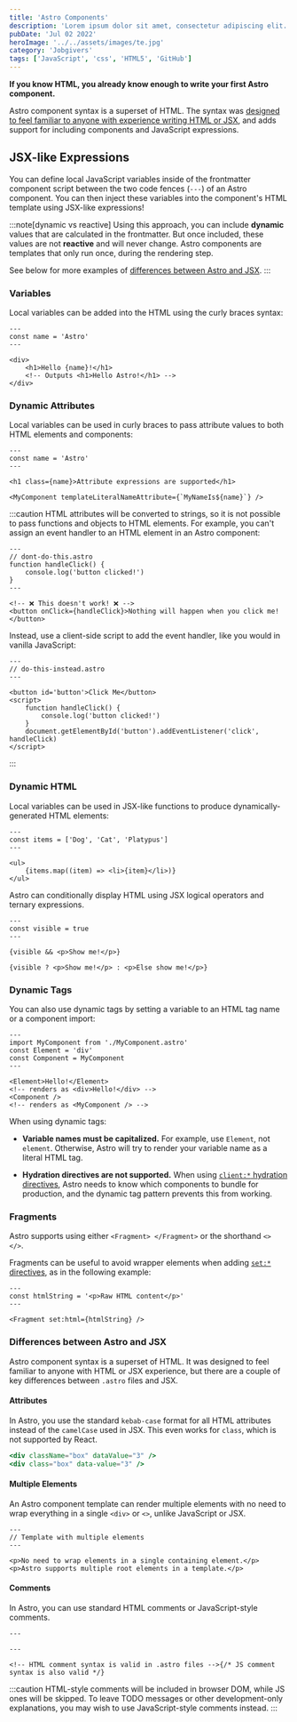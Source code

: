 ```yaml
---
title: 'Astro Components'
description: 'Lorem ipsum dolor sit amet, consectetur adipiscing elit. Donec non dia'
pubDate: 'Jul 02 2022'
heroImage: '../../assets/images/te.jpg'
category: 'Jobgivers'
tags: ['JavaScript', 'css', 'HTML5', 'GitHub']
---
```


**If you know HTML, you already know enough to write your first Astro component.**

Astro component syntax is a superset of HTML. The syntax was [designed to feel familiar to anyone with experience writing HTML or JSX](#differences-between-astro-and-jsx), and adds support for including components and JavaScript expressions.

## JSX-like Expressions

You can define local JavaScript variables inside of the frontmatter component script between the two code fences (`---`) of an Astro component. You can then inject these variables into the component's HTML template using JSX-like expressions!

:::note[dynamic vs reactive]
Using this approach, you can include **dynamic** values that are calculated in the frontmatter. But once included, these values are not **reactive** and will never change. Astro components are templates that only run once, during the rendering step.

See below for more examples of [differences between Astro and JSX](#differences-between-astro-and-jsx).
:::

### Variables

Local variables can be added into the HTML using the curly braces syntax:

```astro
---
const name = 'Astro'
---

<div>
	<h1>Hello {name}!</h1>
	<!-- Outputs <h1>Hello Astro!</h1> -->
</div>
```

### Dynamic Attributes

Local variables can be used in curly braces to pass attribute values to both HTML elements and components:

```astro title="src/components/DynamicAttributes.astro" "{name}" "${name}"
---
const name = 'Astro'
---

<h1 class={name}>Attribute expressions are supported</h1>

<MyComponent templateLiteralNameAttribute={`MyNameIs${name}`} />
```

:::caution
HTML attributes will be converted to strings, so it is not possible to pass functions and objects to HTML elements.
For example, you can't assign an event handler to an HTML element in an Astro component:

```astro
---
// dont-do-this.astro
function handleClick() {
	console.log('button clicked!')
}
---

<!-- ❌ This doesn't work! ❌ -->
<button onClick={handleClick}>Nothing will happen when you click me!</button>
```

Instead, use a client-side script to add the event handler, like you would in vanilla JavaScript:

```astro
---
// do-this-instead.astro
---

<button id='button'>Click Me</button>
<script>
	function handleClick() {
		console.log('button clicked!')
	}
	document.getElementById('button').addEventListener('click', handleClick)
</script>
```

:::

### Dynamic HTML

Local variables can be used in JSX-like functions to produce dynamically-generated HTML elements:

```astro title="src/components/DynamicHtml.astro" "{item}"
---
const items = ['Dog', 'Cat', 'Platypus']
---

<ul>
	{items.map((item) => <li>{item}</li>)}
</ul>
```

Astro can conditionally display HTML using JSX logical operators and ternary expressions.

```astro title="src/components/ConditionalHtml.astro" "visible"
---
const visible = true
---

{visible && <p>Show me!</p>}

{visible ? <p>Show me!</p> : <p>Else show me!</p>}
```

### Dynamic Tags

You can also use dynamic tags by setting a variable to an HTML tag name or a component import:

```astro title="src/components/DynamicTags.astro" /Element|(?<!My)Component/
---
import MyComponent from './MyComponent.astro'
const Element = 'div'
const Component = MyComponent
---

<Element>Hello!</Element>
<!-- renders as <div>Hello!</div> -->
<Component />
<!-- renders as <MyComponent /> -->
```

When using dynamic tags:

- **Variable names must be capitalized.** For example, use `Element`, not `element`. Otherwise, Astro will try to render your variable name as a literal HTML tag.

- **Hydration directives are not supported.** When using [`client:*` hydration directives](/en/core-concepts/framework-components/#hydrating-interactive-components), Astro needs to know which components to bundle for production, and the dynamic tag pattern prevents this from working.

### Fragments

Astro supports using either `<Fragment> </Fragment>` or the shorthand `<> </>`.

Fragments can be useful to avoid wrapper elements when adding [`set:*` directives](/en/reference/directives-reference/#sethtml), as in the following example:

```astro title="src/components/SetHtml.astro" "Fragment"
---
const htmlString = '<p>Raw HTML content</p>'
---

<Fragment set:html={htmlString} />
```

### Differences between Astro and JSX

Astro component syntax is a superset of HTML. It was designed to feel familiar to anyone with HTML or JSX experience, but there are a couple of key differences between `.astro` files and JSX.

#### Attributes

In Astro, you use the standard `kebab-case` format for all HTML attributes instead of the `camelCase` used in JSX. This even works for `class`, which is not supported by React.

```jsx del={1} ins={2} title="example.astro"
<div className="box" dataValue="3" />
<div class="box" data-value="3" />
```

#### Multiple Elements

An Astro component template can render multiple elements with no need to wrap everything in a single `<div>` or `<>`, unlike JavaScript or JSX.

```astro title="src/components/RootElements.astro"
---
// Template with multiple elements
---

<p>No need to wrap elements in a single containing element.</p>
<p>Astro supports multiple root elements in a template.</p>
```

#### Comments

In Astro, you can use standard HTML comments or JavaScript-style comments.

```astro title="example.astro"
---

---

<!-- HTML comment syntax is valid in .astro files -->{/* JS comment syntax is also valid */}
```

:::caution
HTML-style comments will be included in browser DOM, while JS ones will be skipped. To leave TODO messages or other development-only explanations, you may wish to use JavaScript-style comments instead.
:::
